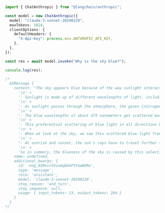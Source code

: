```typescript
import { ChatAnthropic } from "@langchain/anthropic";

const model = new ChatAnthropic({
  model: "claude-3-sonnet-20240229",
  maxTokens: 1024,
  clientOptions: {
    defaultHeaders: {
      "X-Api-Key": process.env.ANTHROPIC_API_KEY,
    },
  },
});

const res = await model.invoke("Why is the sky blue?");

console.log(res);

/*
  AIMessage {
    content: "The sky appears blue because of the way sunlight interacts with the gases in Earth's atmosphere. Here's a more detailed explanation:\n" +
      '\n' +
      '- Sunlight is made up of different wavelengths of light, including the entire visible spectrum from red to violet.\n' +
      '\n' +
      '- As sunlight passes through the atmosphere, the gases (nitrogen, oxygen, etc.) cause the shorter wavelengths of light, in the blue and violet range, to be scattered more efficiently in different directions.\n' +
      '\n' +
      '- The blue wavelengths of about 475 nanometers get scattered more than the other visible wavelengths by the tiny gas molecules in the atmosphere.\n' +
      '\n' +
      '- This preferential scattering of blue light in all directions by the gas molecules is called Rayleigh scattering.\n' +
      '\n' +
      '- When we look at the sky, we see this scattered blue light from the sun coming at us from all parts of the sky.\n' +
      '\n' +
      "- At sunrise and sunset, the sun's rays have to travel further through the atmosphere before reaching our eyes, causing more of the blue light to be scattered out, leaving more of the red/orange wavelengths visible - which is why sunrises and sunsets appear reddish.\n" +
      '\n' +
      'So in summary, the blueness of the sky is caused by this selective scattering of blue wavelengths of sunlight by the gases in the atmosphere.',
    name: undefined,
    additional_kwargs: {
      id: 'msg_01Mvvc5GvomqbUxP3YaeWXRe',
      type: 'message',
      role: 'assistant',
      model: 'claude-3-sonnet-20240229',
      stop_reason: 'end_turn',
      stop_sequence: null,
      usage: { input_tokens: 13, output_tokens: 284 }
    }
  }
*/
```
